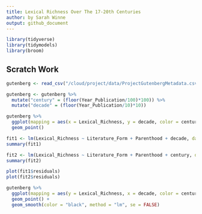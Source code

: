 ```yaml
---
title: Lexical Richness Over The 17-20th Centuries
author: by Sarah Winne
output: github_document
---
```


```r
library(tidyverse)
library(tidymodels)
library(broom)
```

## Scratch Work

```r
gutenberg <- read_csv("/cloud/project/data/ProjectGutenbergMetadata.csv")
```

```r
gutenberg <- gutenberg %>%
  mutate("century" = (floor(Year_Publication/100)*100)) %>%
  mutate("decade" = (floor(Year_Publication/10)*10))
```

```r
gutenberg %>%
  ggplot(mapping = aes(x = Lexical_Richness, y = decade, color = century, alpha = .1)) +
  geom_point()
```

``` r
fit1 <- lm(Lexical_Richness ~ Literature_Form + Parenthood + decade, data = gutenberg)
summary(fit1)
```

``` r
fit2 <- lm(Lexical_Richness ~ Literature_Form + Parenthood + century, data = gutenberg)
summary(fit2)
```

``` r
plot(fit1$residuals)
plot(fit2$residuals)
```

```r
gutenberg %>%
  ggplot(mapping = aes(y = Lexical_Richness, x = decade, color = century, alpha = .1)) +
  geom_point() +
  geom_smooth(color = "black", method = "lm", se = FALSE) 
```


